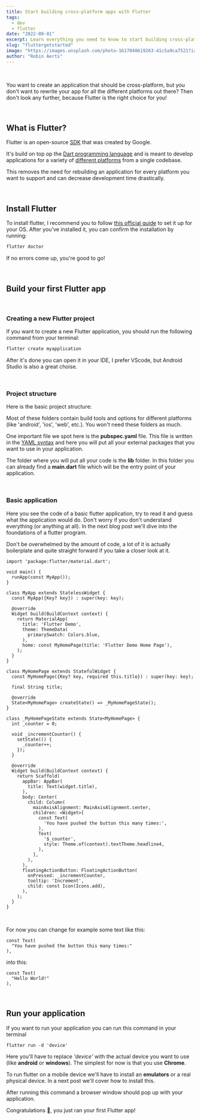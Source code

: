 ```yaml
---
title: Start building cross-platform apps with Flutter
tags:
  - dev
  - flutter
date: "2022-09-01"
excerpt: Learn everything you need to know to start building cross-platform applications with flutter.
slug: "fluttergetstarted"
image: "https://images.unsplash.com/photo-1617040619263-41c5a9ca7521?ixlib=rb-1.2.1&ixid=MnwxMjA3fDB8MHxwaG90by1wYWdlfHx8fGVufDB8fHx8&auto=format&fit=crop"
author: "Robin Aerts"
---
```


<br />

You want to create an application that should be cross-platform, but you don't want to rewrite your app for all the different platforms out there?
Then don't look any further, because Flutter is the right choice for you!

<br />

## What is Flutter?

Flutter is an open-source <a target="blank" href="https://en.wikipedia.org/wiki/Software_development_kit">SDK</a> that was created by Google.

It's build on top op the <a target="blank" href="https://en.wikipedia.org/wiki/Dart_(programming_language)">Dart programming language</a>
and is meant to develop applications for a variety of <a target="blank" href="https://docs.flutter.dev/development/tools/sdk/release-notes/supported-platforms">different platforms</a> from a single codebase.

This removes the need for rebuilding an application for every platform you want to support and can decrease development time drastically.

<br />

## Install Flutter

To install flutter, I recommend you to follow <a target="blank" href="https://docs.flutter.dev/get-started/install">this official guide</a> to set it up for your OS.
After you've installed it, you can confirm the installation by running:

```bash
flutter doctor
```

If no errors come up, you're good to go!

<br />

## Build your first Flutter app

<br />

### Creating a new Flutter project

If you want to create a new Flutter application,
you should run the following command from your terminal:

```bash
flutter create myapplication
```

After it's done you can open it in your IDE, I prefer VScode, but Android Studio is also a great choise.

<br />

### Project structure

Here is the basic project structure:

<BlogImage
  src="/postAssets/flutter-getstarted-1.webp"
  alt="Basic project structure"
  height="619px"
  width="283px"
/>

Most of these folders contain build tools and options for different platforms (like 'android', 'ios', 'web', etc.). You won't need these folders as much.

One important file we spot here is the <strong>pubspec.yaml</strong> file. This file is written in the <a href="https://en.wikipedia.org/wiki/YAML" target="_blank">YAML syntax</a> and here you will put all your external packages that you want to use in your application.

The folder where you will put all your code is the <strong>lib</strong> folder. In this folder you can already find a <strong>main.dart</strong> file which will be the entry point of your application.

<br />

### Basic application

Here you see the code of a basic flutter application, try to read it and guess what the application would do. Don't worry if you don't understand everything (or anything at all). In the next blog post we'll dive into the foundations of a flutter program.

<Hint>
  Don't be overwhelmed by the amount of code, a lot of it is actually
  boilerplate and quite straight forward if you take a closer look at it.
</Hint>

```
import 'package:flutter/material.dart';

void main() {
  runApp(const MyApp());
}

class MyApp extends StatelessWidget {
  const MyApp({Key? key}) : super(key: key);

  @override
  Widget build(BuildContext context) {
    return MaterialApp(
      title: 'Flutter Demo',
      theme: ThemeData(
        primarySwatch: Colors.blue,
      ),
      home: const MyHomePage(title: 'Flutter Demo Home Page'),
    );
  }
}

class MyHomePage extends StatefulWidget {
  const MyHomePage({Key? key, required this.title}) : super(key: key);

  final String title;

  @override
  State<MyHomePage> createState() => _MyHomePageState();
}

class _MyHomePageState extends State<MyHomePage> {
  int _counter = 0;

  void _incrementCounter() {
    setState(() {
      _counter++;
    });
  }

  @override
  Widget build(BuildContext context) {
    return Scaffold(
      appBar: AppBar(
        title: Text(widget.title),
      ),
      body: Center(
        child: Column(
          mainAxisAlignment: MainAxisAlignment.center,
          children: <Widget>[
            const Text(
              'You have pushed the button this many times:',
            ),
            Text(
              '$_counter',
              style: Theme.of(context).textTheme.headline4,
            ),
          ],
        ),
      ),
      floatingActionButton: FloatingActionButton(
        onPressed: _incrementCounter,
        tooltip: 'Increment',
        child: const Icon(Icons.add),
      ),
    );
  }
}

```

<br />

For now you can change for example some text like this:

```
const Text(
  "You have pushed the button this many times:"
),
```

into this:

```
const Text(
  "Hello World!"
),
```

<br />

## Run your application

If you want to run your application you can run this command in your terminal

```
flutter run -d 'device'
```

Here you'll have to replace <em>'device'</em> with the actual device you want to use (like <strong>android</strong> or <strong>windows</strong>). The simplest for now is that you use <strong>Chrome</strong>.

<Hint>
  To run flutter on a mobile device we'll have to install an
  <strong>emulators</strong> or a real physical device. In a next post we'll cover
  how to install this.
</Hint>

After running this command a browser window should pop up with your application.

<BlogImage
  src="/postAssets/flutter-getstarted-2.webp"
  alt="Running application on Chrome"
  width="500"
  height="770"
/>

Congratulations 🎊, you just ran your first Flutter app!
